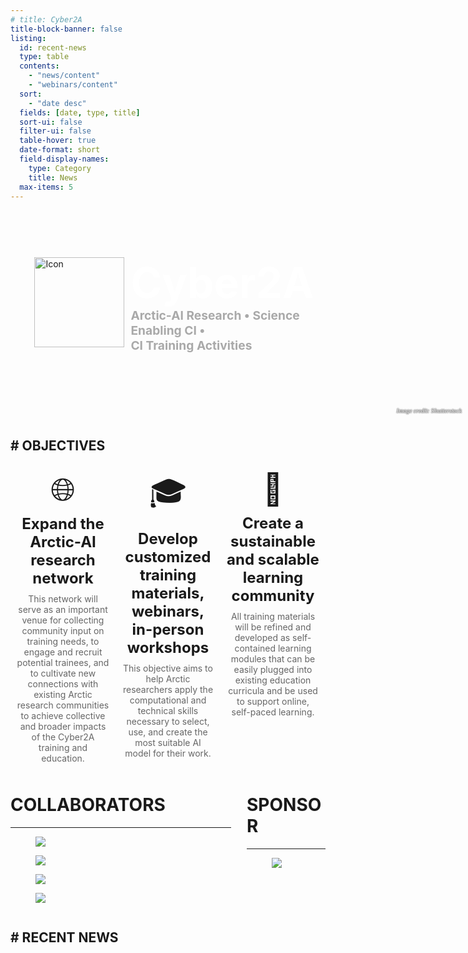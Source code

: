 ```yaml
---
# title: Cyber2A
title-block-banner: false
listing:
  id: recent-news
  type: table
  contents:
    - "news/content"
    - "webinars/content"
  sort: 
    - "date desc"
  fields: [date, type, title]
  sort-ui: false
  filter-ui: false
  table-hover: true
  date-format: short
  field-display-names: 
    type: Category
    title: News
  max-items: 5
---
```


:::{.column-screen}
```{=html}

<style>
    .banner {
        background-image: url(assets/images/banner.jpg);
        background-repeat: no-repeat;
        background-size: cover;    
        background-position: center;
        height: 30vw;
        margin-top: -30px;
        display: flex;
        justify-content: flex-start;
        align-items: center;
        padding: 4vw;
    }
    .banner-content {
        display: flex;
        align-items: top;
    }
    .banner-icon {
        width: 15vw;  /* Adjust size as needed */
        height: 15vw; /* Adjust size as needed */
        margin-right: 10px; /* Space between icon and text */
    }
    .banner-text-container {
        display: flex;
        flex-direction: column;
    }
    .banner-title {
        font-size: 7vw; /* Adjust size as needed */
        font-weight: bold;
        color: white; /* Adjust color as needed */
    }
    .banner-subtitle {
        font-size: 2vw;
        font-weight: bold;
        color: #A9A9A9;
    }
    .banner-image-credit {
        position: absolute;
        margin-top: -2vw;
        right: 1vw;
        font: italic bold 1vw serif;
        color: #DCDCDC;
        text-shadow: #000 0 0 2px;
    }
</style>

<div class="banner">
    <div class="banner-content">
        <img src="assets/images/logo.png", alt="Icon", class="banner-icon">
        <div class="banner-text-container">
            <div class="banner-title">Cyber2A</div>
            <div class="banner-subtitle">Arctic-AI Research &bull; Science Enabling CI &bull; <br> CI Training Activities</div>
        </div>
    </div>
</div>
<div class="banner-image-credit">Image credit: Shutterstock</div>
```
:::

# OBJECTIVES
---

```{=html}
<style>
    .obj-container {
        display: flex;
        flex-wrap: wrap;
        justify-content: space-around;
        text-align: center;
    }
    .obj-card {
        padding: 10px;
        flex: 1 1 calc(33.333% - 20px);
        display: flex;
        flex-direction: column;
        align-items: center;
    }
    .obj-icon {
        font-size: 50px;
        transition: transform 0.3s;
    }
    .obj-card:hover .obj-icon {
        transform: scale(1.2);
    }
    .obj-title {
        font-size: 24px;
        margin: 10px 0;
        font-weight: bold;
    }
    .obj-description {
        font-size: 14px;
        color: #666;
    }
    @media (max-width: 768px) {
        .obj-card {
            flex: 1 1 100%;
        }
    }
</style>

<div class="obj-container">
    <div class="obj-card">
        <div class="obj-icon">🌐</div>
        <div class="obj-title">Expand the Arctic-AI research network</div>
        <div class="obj-description">This network will serve as an important venue for collecting community input on training needs, to engage and recruit potential trainees, and to cultivate new connections with existing Arctic research communities to achieve collective and broader impacts of the Cyber2A training and education.</div>
    </div>
    <div class="obj-card">
        <div class="obj-icon">🎓</div>
        <div class="obj-title">Develop customized training materials, webinars, in-person workshops</div>
        <div class="obj-description">This objective aims to help Arctic researchers apply the computational and technical skills necessary to select, use, and create the most suitable AI model for their work.</div>
    </div>
    <div class="obj-card">
        <div class="obj-icon">👥</div>
        <div class="obj-title">Create a sustainable and scalable learning community</div>
        <div class="obj-description">All training materials will be refined and developed as self-contained learning modules that can be easily plugged into existing education curricula and be used to support online, self-paced learning.</div>
    </div>
</div>

```

```{=html}
<style>
    .col-container {
        display: flex;
        justify-content: space-between;
        
    }
    .col-column {
        box-sizing: border-box; 
    }
    .column1 {
        width: 70%;
    }
    .column2 {
        width: 25%;
    }
    @media (max-width: 768px) {
        .col-container {
            flex-direction: column;
            align-items: center;
        }
        .col-column {
            width: 100%;
            text-align: left;
        }
    }
</style>

<div class="col-container">
    <div class="col-column column1">
        <h1>COLLABORATORS</h1>
        <hr>
        <div class="quarto-layout-panel" data-layout-ncol="4">
            <div class="quarto-layout-row quarto-layout-valign-center">
                <div class="quarto-layout-cell" style="flex-basis: 25%;justify-content: center;">
                    <div class="quarto-figure quarto-figure-center">
                        <figure class="figure">
                        <p><img src="assets/clients/ASU.png" class="img-fluid quarto-figure quarto-figure-center figure-img"></p>
                        </figure>
                    </div>
                </div>
                <div class="quarto-layout-cell" style="flex-basis: 25%;justify-content: center;">
                    <div class="quarto-figure quarto-figure-center">
                        <figure class="figure">
                        <p><img src="assets/clients/Woodwell.png" class="img-fluid quarto-figure quarto-figure-center figure-img"></p>
                        </figure>
                    </div>
                </div>
                <div class="quarto-layout-cell" style="flex-basis: 25%;justify-content: center;">
                    <div class="quarto-figure quarto-figure-center">
                        <figure class="figure">
                        <p><img src="assets/clients/ArcticDataCenter.png" class="img-fluid quarto-figure quarto-figure-center figure-img"></p>
                        </figure>
                    </div>
                </div>
                <div class="quarto-layout-cell" style="flex-basis: 25%;justify-content: center;">
                    <div class="quarto-figure quarto-figure-center">
                        <figure class="figure">
                        <p><img src="assets/clients/Ncsa_logo.gif" class="img-fluid quarto-figure quarto-figure-center figure-img"></p>
                        </figure>
                    </div>
                </div>
            </div>
        </div>
    </div>
    <div class="col-column column2">
        <h1>SPONSOR</h1>
        <hr>
        <div class="quarto-layout-panel" data-layout-ncol="1">
            <div class="quarto-layout-row quarto-layout-valign-center">
                <div class="quarto-layout-cell" style="flex-basis: 50%;justify-content: center;">
                    <div class="quarto-figure quarto-figure-center">
                        <figure class="figure">
                        <p><img src="assets/clients/NSF.png" class="img-fluid quarto-figure quarto-figure-center figure-img"></p>
                        </figure>
                    </div>
                </div>
            </div>
        </div>
    </div>
</div>

```




# RECENT NEWS
---

::: {#recent-news}
:::

